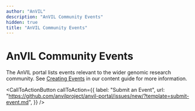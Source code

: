 ```yaml
---
author: "AnVIL"
description: "AnVIL Community Events"
hidden: true
title: "AnVIL Community Events"
---
```


# AnVIL Community Events

The AnVIL portal lists events relevant to the wider genomic research community. See [Creating Events](/guides/content/events-guide) in our content guide for more information.

<CallToActionButton
  callToAction={{
    label: "Submit an Event",
    url: "https://github.com/anvilproject/anvil-portal/issues/new/?template=submit-event.md",
  }}
/>

<Events events={events} />
